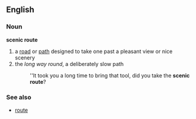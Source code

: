 ==English==
===Noun===
'''scenic route'''
#a [[road]] or [[path]] designed to take one past a pleasant view or nice scenery
#the ''long way round'', a deliberately slow path
#:''It took you a long time to bring that tool, did you take the '''scenic route'''?

===See also===
*[[route]]